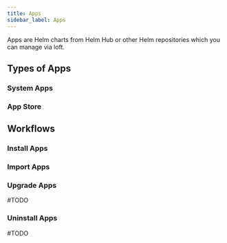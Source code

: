 ```yaml
---
title: Apps
sidebar_label: Apps
---
```



Apps are Helm charts from Helm Hub or other Helm repositories which you can manage via loft.

<AppsTabFragment/>


## Types of Apps

### System Apps

<SystemAppsFragment/>


### App Store

<AppStoreFragment/>


## Workflows

### Install Apps

<InstallAppsFragment/>


### Import Apps

<ImportAppsFragment/>


### Upgrade Apps
#TODO


### Uninstall Apps
#TODO
